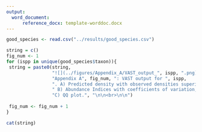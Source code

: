 ```yaml
---
output: 
  word_document:
      reference_docx: template-worddoc.docx
---
```


```r
good_species <- read.csv("../results/good_species.csv")

string = c()
fig_num <- 1
for (ispp in unique(good_species$taxon)){
 string = paste0(string,
                 "![](../figures/Appendix_A/VAST_output_", ispp, ".png)\n",
                 "Appendix A", fig_num, ": VAST output for ", ispp, 
                 ". A) Predicted density with observed densities superimposed,",
                 " B) Abundance Indices with coefficients of variation, and ",
                 "C) QQ plot.", "\n\n<br>\n\n")
 
 fig_num <- fig_num + 1
}

cat(string)
```
